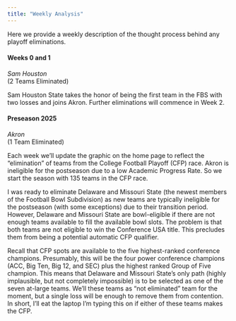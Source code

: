 ```yaml
---
title: "Weekly Analysis"
---
```


Here we provide a weekly description of the thought process behind any playoff eliminations.

#### Weeks 0 and 1

*Sam Houston\
*(2 Teams Eliminated)

Sam Houston State takes the honor of being the first team in the FBS with two losses and joins Akron. Further eliminations will commence in Week 2.

#### Preseason 2025

*Akron* *\
*(1 Team Eliminated)

Each week we'll update the graphic on the home page to reflect the "elimination" of teams from the College Football Playoff (CFP) race. Akron is ineligible for the postseason due to a low Academic Progress Rate. So we start the season with 135 teams in the CFP race.

I was ready to eliminate Delaware and Missouri State (the newest members of the Football Bowl Subdivision) as new teams are typically ineligible for the postseason (with some exceptions) due to their transition period. However, Delaware and Missouri State are bowl-eligible if there are not enough teams available to fill the available bowl slots. The problem is that both teams are not eligible to win the Conference USA title. This precludes them from being a potential automatic CFP qualifier.

Recall that CFP spots are available to the five highest-ranked conference champions. Presumably, this will be the four power conference champions (ACC, Big Ten, Big 12, and SEC) plus the highest ranked Group of Five champion. This means that Delaware and Missouri State's only path (highly implausible, but not completely impossible) is to be selected as one of the seven at-large teams. We'll these teams as "not eliminated" team for the moment, but a single loss will be enough to remove them from contention. In short, I'll eat the laptop I'm typing this on if either of these teams makes the CFP.
